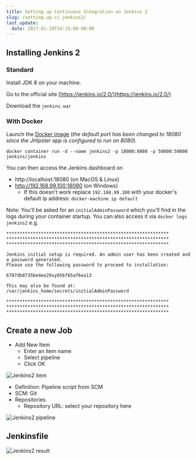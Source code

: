 ```yaml
---
title: Setting up Continuous Integration on Jenkins 2
slug: /setting-up-ci-jenkins2/
last_update:
  date: 2017-01-19T14:15:00-00:00
---
```


## Installing Jenkins 2

### Standard

Install JDK 8 on your machine.

Go to the official site [https://jenkins.io/2.0/](https://jenkins.io/2.0/)

Download the `jenkins.war`

### With Docker

Launch the [Docker image](https://hub.docker.com/r/jenkins/jenkins) 
(_the default port has been changed to 18080 since the JHipster app is configured to run on 8080_)

```shell
docker container run -d --name jenkins2 -p 18080:8080 -p 50000:50000 jenkins/jenkins
```

You can then access the Jenkins dashboard on 
- http://localhost:18080 (on MacOS & Linux)
- http://192.168.99.100:18080 (on Windows)
  - If this doesn't work replace `192.168.99.100` with your docker's default ip address: `docker-machine ip default`

Note: You'll be asked for an `initialAdminPassword` which you'll find in the logs during your container startup.
You can also access it via `docker logs jenkins2`
e.g.

```
*************************************************************
*************************************************************
*************************************************************

Jenkins initial setup is required. An admin user has been created and a password generated.
Please use the following password to proceed to installation:

6707db8735be4ee29xy056f65af6ea13

This may also be found at: /var/jenkins_home/secrets/initialAdminPassword

*************************************************************
*************************************************************
*************************************************************
```


## Create a new Job

- Add New Item
  - Enter an item name
  - Select pipeline
  - Click OK

![Jenkins2 item](/images/jenkins2_add_item.webp)

- Definition: Pipeline script from SCM
- SCM: Git
- Repositories
  - Repository URL: select your repository here

![Jenkins2 pipeline](/images/jenkins2_pipeline.webp)


## Jenkinsfile

![Jenkins2 result](/images/jenkins2_result.webp)
